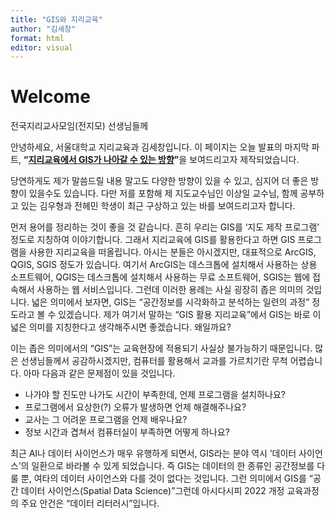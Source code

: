 ```yaml
---
title: "GIS와 지리교육"
author: "김세창"
format: html
editor: visual
---
```


# Welcome {.unnumbered}

전국지리교사모임(전지모) 선생님들께

안녕하세요, 서울대학교 지리교육과 김세창입니다. 이 페이지는 오늘 발표의 마지막 파트, **"[지리교육에서 GIS가 나아갈 수 있는 방향]{.underline}"**을 보여드리고자 제작되었습니다.

당연하게도 제가 말씀드릴 내용 말고도 다양한 방향이 있을 수 있고, 심지어 더 좋은 방향이 있을수도 있습니다. 다만 저를 포함해 제 지도교수님인 이상일 교수님, 함께 공부하고 있는 김우형과 전헤민 학생이 최근 구상하고 있는 바를 보여드리고자 합니다.

먼저 용어를 정리하는 것이 좋을 것 같습니다. 흔히 우리는 GIS를 '지도 제작 프로그램' 정도로 지칭하여 이야기합니다. 그래서 지리교육에 GIS를 활용한다고 하면 GIS 프로그램을 사용한 지리교육을 떠올립니다. 아시는 분들은 아시겠지만, 대표적으로 ArcGIS, QGIS, SGIS 정도가 있습니다. 여기서 ArcGIS는 데스크톱에 설치해서 사용하는 상용 소프트웨어, QGIS는 데스크톱에 설치해서 사용하는 무료 소프트웨어, SGIS는 웹에 접속해서 사용하는 웹 서비스입니다. 그런데 이러한 용례는 사실 굉장히 좁은 의미의 것입니다. 넓은 의미에서 보자면, GIS는 "공간정보를 시각화하고 분석하는 일련의 과정" 정도라고 볼 수 있겠습니다. 제가 여기서 말하는 "GIS 활용 지리교육"에서 GIS는 바로 이 넓은 의미를 지칭한다고 생각해주시면 좋겠습니다. 왜일까요?

이는 좁은 의미에서의 "GIS"는 교육현장에 적용되기 사실상 불가능하기 때문입니다. 많은 선생님들께서 공감하시겠지만, 컴퓨터를 활용해서 교과를 가르치기란 무척 어렵습니다. 아마 다음과 같은 문제점이 있을 것입니다.

-   나가야 할 진도만 나가도 시간이 부족한데, 언제 프로그램을 설치하나요?
-   프로그램에서 요상한(?) 오류가 발생하면 언제 해결해주나요?
-   교사는 그 어려운 프로그램을 언제 배우나요?
-   정보 시간과 겹쳐서 컴퓨터실이 부족하면 어떻게 하나요?

최근 AI나 데이터 사이언스가 매우 유행하게 되면서, GIS라는 분야 역시 '데이터 사이언스'의 일환으로 바라볼 수 있게 되었습니다. 즉 GIS는 데이터의 한 종류인 공간정보를 다룰 뿐, 여타의 데이터 사이언스와 다를 것이 없다는 것입니다. 그런 의미에서 GIS를 "공간 데이터 사이언스(Spatial Data Science)"그런데 아시다시피 2022 개정 교육과정의 주요 안건은 "데이터 리터러시"입니다.
